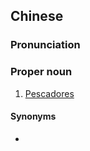 {{also|澎湖列岛}}
==Chinese==
{{zh-forms|s=澎湖列岛|type=22|The [[Pescadores]]}}

===Pronunciation===
{{zh-pron
|m=Pénghú lièdǎo
|c=paang4 wu4 lit6 dou2
|cat=propn
}}

===Proper noun===
{{zh-proper noun}}

# [[Pescadores]]

====Synonyms====
* {{zh-l|澎湖群島}}

{{zh-cat|Taiwan|Islands}}
